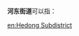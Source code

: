 '''河东街道'''可以指：
{{PRC admin/disambig|13/01/02/007/000|13/03/02/005/000|13/09/81/002/000|13/11/02/002/000|15/02/02/009/000|15/07/85/001/000|21/04/11/001/000|21/05/03/001/000|23/01/12/004/000|34/12/03/001/000|36/08/03/001/000|44/09/02/003/000|45/02/02/006/000|63/28/02/002/000}}
{{disambig|cat=四字乡级行政区划消歧义}}

[[en:Hedong_Subdistrict|en:Hedong Subdistrict]]